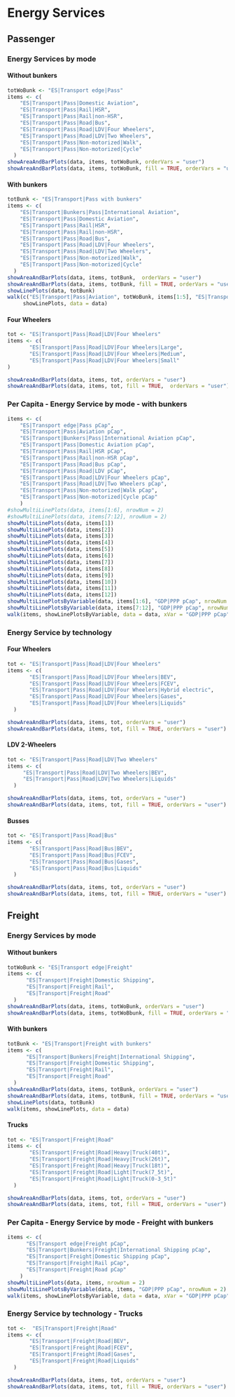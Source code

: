 # Energy Services

## Passenger
### Energy Services by mode 
#### Without bunkers
```r
totWoBunk <- "ES|Transport edge|Pass"
items <- c(
    "ES|Transport|Pass|Domestic Aviation",
    "ES|Transport|Pass|Rail|HSR",
    "ES|Transport|Pass|Rail|non-HSR",
    "ES|Transport|Pass|Road|Bus",
    "ES|Transport|Pass|Road|LDV|Four Wheelers",
    "ES|Transport|Pass|Road|LDV|Two Wheelers",
    "ES|Transport|Pass|Non-motorized|Walk",
    "ES|Transport|Pass|Non-motorized|Cycle"
  )
showAreaAndBarPlots(data, items, totWoBunk, orderVars = "user")
showAreaAndBarPlots(data, items, totWoBunk, fill = TRUE, orderVars = "user")
```

#### With bunkers
```r
totBunk <- "ES|Transport|Pass with bunkers"
items <- c(
    "ES|Transport|Bunkers|Pass|International Aviation",
    "ES|Transport|Pass|Domestic Aviation",
    "ES|Transport|Pass|Rail|HSR",
    "ES|Transport|Pass|Rail|non-HSR",
    "ES|Transport|Pass|Road|Bus",
    "ES|Transport|Pass|Road|LDV|Four Wheelers",
    "ES|Transport|Pass|Road|LDV|Two Wheelers",
    "ES|Transport|Pass|Non-motorized|Walk",
    "ES|Transport|Pass|Non-motorized|Cycle"
  )
showAreaAndBarPlots(data, items, totBunk,  orderVars = "user")
showAreaAndBarPlots(data, items, totBunk, fill = TRUE, orderVars = "user")
showLinePlots(data, totBunk)
walk(c("ES|Transport|Pass|Aviation", totWoBunk, items[1:5], "ES|Transport|Pass|Road|LDV", items[6:9]),
     showLinePlots, data = data)
```

#### Four Wheelers
```r
tot <- "ES|Transport|Pass|Road|LDV|Four Wheelers"
items <- c(
       "ES|Transport|Pass|Road|LDV|Four Wheelers|Large",
       "ES|Transport|Pass|Road|LDV|Four Wheelers|Medium",
       "ES|Transport|Pass|Road|LDV|Four Wheelers|Small"
)

showAreaAndBarPlots(data, items, tot, orderVars = "user")
showAreaAndBarPlots(data, items, tot, fill = TRUE,  orderVars = "user")
```

### Per Capita - Energy Service by mode - with bunkers
```r
items <- c(
    "ES|Transport edge|Pass pCap",
    "ES|Transport|Pass|Aviation pCap",
    "ES|Transport|Bunkers|Pass|International Aviation pCap",
    "ES|Transport|Pass|Domestic Aviation pCap",
    "ES|Transport|Pass|Rail|HSR pCap",
    "ES|Transport|Pass|Rail|non-HSR pCap",
    "ES|Transport|Pass|Road|Bus pCap",
    "ES|Transport|Pass|Road|LDV pCap",
    "ES|Transport|Pass|Road|LDV|Four Wheelers pCap",
    "ES|Transport|Pass|Road|LDV|Two Wheelers pCap",
    "ES|Transport|Pass|Non-motorized|Walk pCap",
    "ES|Transport|Pass|Non-motorized|Cycle pCap"
    )
#showMultiLinePlots(data, items[1:6], nrowNum = 2)
#showMultiLinePlots(data, items[7:12], nrowNum = 2)
showMultiLinePlots(data, items[1])
showMultiLinePlots(data, items[2])
showMultiLinePlots(data, items[3])
showMultiLinePlots(data, items[4])
showMultiLinePlots(data, items[5])
showMultiLinePlots(data, items[6])
showMultiLinePlots(data, items[7])
showMultiLinePlots(data, items[8])
showMultiLinePlots(data, items[9])
showMultiLinePlots(data, items[10])
showMultiLinePlots(data, items[11])
showMultiLinePlots(data, items[12])
showMultiLinePlotsByVariable(data, items[1:6], "GDP|PPP pCap", nrowNum = 2)
showMultiLinePlotsByVariable(data, items[7:12], "GDP|PPP pCap", nrowNum = 2)
walk(items, showLinePlotsByVariable, data = data, xVar = "GDP|PPP pCap")
```

### Energy Service by technology
#### Four Wheelers
```r
tot <- "ES|Transport|Pass|Road|LDV|Four Wheelers"
items <- c(
       "ES|Transport|Pass|Road|LDV|Four Wheelers|BEV",
       "ES|Transport|Pass|Road|LDV|Four Wheelers|FCEV",
       "ES|Transport|Pass|Road|LDV|Four Wheelers|Hybrid electric",
       "ES|Transport|Pass|Road|LDV|Four Wheelers|Gases",
       "ES|Transport|Pass|Road|LDV|Four Wheelers|Liquids"
  )

showAreaAndBarPlots(data, items, tot, orderVars = "user")
showAreaAndBarPlots(data, items, tot, fill = TRUE, orderVars = "user")
```

#### LDV 2-Wheelers
```r
tot <- "ES|Transport|Pass|Road|LDV|Two Wheelers"
items <- c(
     "ES|Transport|Pass|Road|LDV|Two Wheelers|BEV",
     "ES|Transport|Pass|Road|LDV|Two Wheelers|Liquids"
  )

showAreaAndBarPlots(data, items, tot, orderVars = "user")
showAreaAndBarPlots(data, items, tot, fill = TRUE, orderVars = "user")
```

#### Busses
```r
tot <- "ES|Transport|Pass|Road|Bus"
items <- c(
       "ES|Transport|Pass|Road|Bus|BEV",
       "ES|Transport|Pass|Road|Bus|FCEV",
       "ES|Transport|Pass|Road|Bus|Gases",
       "ES|Transport|Pass|Road|Bus|Liquids"
  )

showAreaAndBarPlots(data, items, tot, orderVars = "user")
showAreaAndBarPlots(data, items, tot, fill = TRUE, orderVars = "user")
```

## Freight 
### Energy Services by mode 
#### Without bunkers
```r
totWoBunk <- "ES|Transport edge|Freight"
items <- c(
      "ES|Transport|Freight|Domestic Shipping",
      "ES|Transport|Freight|Rail",
      "ES|Transport|Freight|Road"
  )
showAreaAndBarPlots(data, items, totWoBunk, orderVars = "user")
showAreaAndBarPlots(data, items, totWoBbunk, fill = TRUE, orderVars = "user")
```

#### With bunkers
```r
totBunk <- "ES|Transport|Freight with bunkers"
items <- c(
      "ES|Transport|Bunkers|Freight|International Shipping",
      "ES|Transport|Freight|Domestic Shipping",
      "ES|Transport|Freight|Rail",
      "ES|Transport|Freight|Road"
  )
showAreaAndBarPlots(data, items, totBunk, orderVars = "user")
showAreaAndBarPlots(data, items, totBunk, fill = TRUE, orderVars = "user")
showLinePlots(data, totBunk)
walk(items, showLinePlots, data = data)
```

#### Trucks
```r
tot <- "ES|Transport|Freight|Road"
items <- c(
       "ES|Transport|Freight|Road|Heavy|Truck(40t)",
       "ES|Transport|Freight|Road|Heavy|Truck(26t)",
       "ES|Transport|Freight|Road|Heavy|Truck(18t)",
       "ES|Transport|Freight|Road|Light|Truck(7_5t)",
       "ES|Transport|Freight|Road|Light|Truck(0-3_5t)"
  )

showAreaAndBarPlots(data, items, tot, orderVars = "user")
showAreaAndBarPlots(data, items, tot, fill = TRUE, orderVars = "user")
```


### Per Capita - Energy Service by mode - Freight with bunkers
```r

items <- c(
      "ES|Transport edge|Freight pCap",
      "ES|Transport|Bunkers|Freight|International Shipping pCap",
      "ES|Transport|Freight|Domestic Shipping pCap",
      "ES|Transport|Freight|Rail pCap",
      "ES|Transport|Freight|Road pCap"
    )
showMultiLinePlots(data, items, nrowNum = 2)
showMultiLinePlotsByVariable(data, items, "GDP|PPP pCap", nrowNum = 2)
walk(items, showLinePlotsByVariable, data = data, xVar = "GDP|PPP pCap")
```


### Energy Service by technology - Trucks
```r
tot <-  "ES|Transport|Freight|Road"
items <- c(
       "ES|Transport|Freight|Road|BEV",
       "ES|Transport|Freight|Road|FCEV",
       "ES|Transport|Freight|Road|Gases",
       "ES|Transport|Freight|Road|Liquids"
  )

showAreaAndBarPlots(data, items, tot, orderVars = "user")
showAreaAndBarPlots(data, items, tot, fill = TRUE, orderVars = "user")
```

